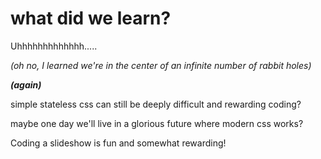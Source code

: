 
# what did we learn?
<ClickReveal>
  Uhhhhhhhhhhhhh.....

  _(oh no, I learned we're in the center of an infinite number of rabbit holes)_

  _**(again)**_

  simple stateless css can still be deeply difficult and rewarding coding?

  maybe one day we'll live in a glorious future where modern css works?

  Coding a slideshow is fun and somewhat rewarding!
</ClickReveal>